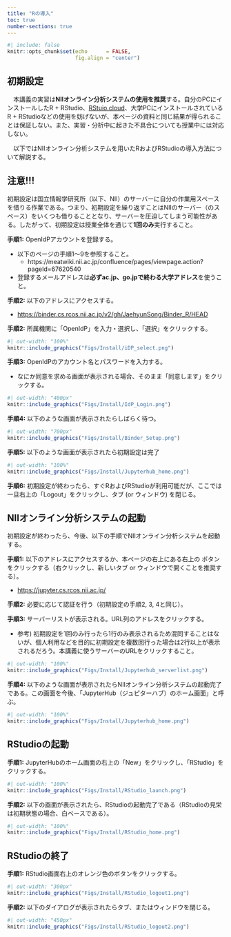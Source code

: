 ```yaml
---
title: "Rの導入"
toc: true
number-sections: true
---
```


```r
#| include: false
knitr::opts_chunk$set(echo      = FALSE,
                      fig.align = "center")
```

## 初期設定

　本講義の実習は**NIIオンライン分析システムの使用を推奨**する。自分のPCにインストールしたR + RStudio、[RStuio.cloud](https://rstudio.cloud/)、大学PCにインストールされているR + RStudioなどの使用を妨げないが、本ページの資料と同じ結果が得られることは保証しない。また、実習・分析中に起きた不具合についても授業中には対応しない。

　以下ではNIIオンライン分析システムを用いたRおよびRStudioの導入方法について解説する。

:::{.callout-important}
## 注意!!!

初期設定は国立情報学研究所（以下、NII）のサーバーに自分の作業用スペースを借りる作業である。つまり、初期設定を繰り返すことはNIIのサーバー（のスペース）をいくつも借りることとなり、サーバーを圧迫してしまう可能性がある。したがって、初期設定は授業全体を通じて**1回のみ**実行すること。
:::

**手順1:** OpenIdPアカウントを登録する。

* 以下のページの手順1〜9を参照すること。
   * https://meatwiki.nii.ac.jp/confluence/pages/viewpage.action?pageId=67620540
* 登録するメールアドレスは**必ずac.jp、go.jpで終わる大学アドレス**を使うこと。

**手順2:** 以下のアドレスにアクセスする。

* <a href="https://binder.cs.rcos.nii.ac.jp/v2/gh/JaehyunSong/Binder_R/HEAD" target="_blank">https://binder.cs.rcos.nii.ac.jp/v2/gh/JaehyunSong/Binder_R/HEAD</a>

**手順2:** 所属機関に「OpenIdP」を入力・選択し、「選択」をクリックする。

```r
#| out-width: "100%"
knitr::include_graphics("Figs/Install/iDP_select.png")
```

**手順3:** OpenIdPのアカウント名とパスワードを入力する。

* なにか同意を求める画面が表示される場合、そのまま「同意します」をクリックする。

```r
#| out-width: "400px"
knitr::include_graphics("Figs/Install/IdP_Login.png")
```

**手順4:** 以下のような画面が表示されたらしばらく待つ。

```r
#| out-width: "700px"
knitr::include_graphics("Figs/Install/Binder_Setup.png")
```

**手順5:** 以下のような画面が表示されたら初期設定は完了

```r
#| out-width: "100%"
knitr::include_graphics("Figs/Install/Jupyterhub_home.png")
```

**手順6:** 初期設定が終わったら、すぐRおよびRStudioが利用可能だが、ここでは一旦右上の「Logout」をクリックし、タブ (or ウィンドウ) を閉じる。

## NIIオンライン分析システムの起動

初期設定が終わったら、今後、以下の手順でNIIオンライン分析システムを起動する。

**手順1:** 以下のアドレスにアクセスするか、本ページの右上にある右上の <a href="https://jupyter.cs.rcos.nii.ac.jp/" target="_blank"><i class="bi bi-terminal"></i></a> ボタンをクリックする（右クリックし、新しいタブ or ウィンドウで開くことを推奨する）。

* <a href="https://jupyter.cs.rcos.nii.ac.jp/" target="_blank">https://jupyter.cs.rcos.nii.ac.jp/</a>

**手順2:** 必要に応じて認証を行う（初期設定の手順2, 3, 4と同じ）。

**手順3:** サーバーリストが表示される。URL列のアドレスをクリックする。

* 参考) 初期設定を1回のみ行ったら1行のみ表示されるため混同することはないが、個人利用などを目的に初期設定を複数回行った場合は2行以上が表示されるだろう。本講義に使うサーバーのURLをクリックすること。

```r
#| out-width: "100%"
knitr::include_graphics("Figs/Install/Jupyterhub_serverlist.png")
```

**手順4:** 以下のような画面が表示されたらNIIオンライン分析システムの起動完了である。この画面を今後、「JupyterHub（ジュピターハブ）のホーム画面」と呼ぶ。

```r
#| out-width: "100%"
knitr::include_graphics("Figs/Install/Jupyterhub_home.png")
```

## RStudioの起動

**手順1:** JupyterHubのホーム画面の右上の「New<i class="bi bi-caret-down-fill"></i>」をクリックし、「RStudio」をクリックする。

```r
#| out-width: "100%"
knitr::include_graphics("Figs/Install/RStudio_launch.png")
```

**手順2:** 以下の画面が表示されたら、RStudioの起動完了である（RStudioの見栄は初期状態の場合、白ベースである）。

```r
#| out-width: "100%"
knitr::include_graphics("Figs/Install/RStudio_home.png")
```


## RStudioの終了

**手順1:** RStudio画面右上のオレンジ色のボタンをクリックする。

```r
#| out-width: "300px"
knitr::include_graphics("Figs/Install/RStudio_logout1.png")
```

**手順2:** 以下のダイアログが表示されたらタブ、またはウィンドウを閉じる。

```r
#| out-width: "450px"
knitr::include_graphics("Figs/Install/RStudio_logout2.png")
```